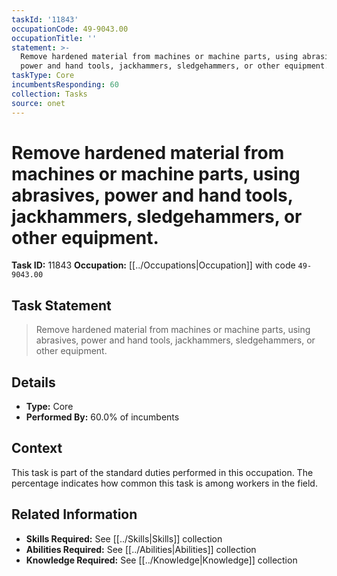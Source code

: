 ```yaml
---
taskId: '11843'
occupationCode: 49-9043.00
occupationTitle: ''
statement: >-
  Remove hardened material from machines or machine parts, using abrasives,
  power and hand tools, jackhammers, sledgehammers, or other equipment.
taskType: Core
incumbentsResponding: 60
collection: Tasks
source: onet
---
```

# Remove hardened material from machines or machine parts, using abrasives, power and hand tools, jackhammers, sledgehammers, or other equipment.

**Task ID:** 11843
**Occupation:** [[../Occupations|Occupation]] with code `49-9043.00`

## Task Statement

> Remove hardened material from machines or machine parts, using abrasives, power and hand tools, jackhammers, sledgehammers, or other equipment.

## Details

- **Type:** Core
- **Performed By:** 60.0% of incumbents

## Context

This task is part of the standard duties performed in this occupation. The percentage indicates how common this task is among workers in the field.

## Related Information

- **Skills Required:** See [[../Skills|Skills]] collection
- **Abilities Required:** See [[../Abilities|Abilities]] collection
- **Knowledge Required:** See [[../Knowledge|Knowledge]] collection
